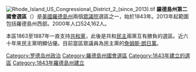 [[File:Rhode_Island_US_Congressional_District_2_(since_2013).tif|thumb]]
'''羅德島州第二國會選區'''（{{lang-en|Rhode Island's 2nd congressional district}}）是[[美國|美國]][[羅德島州|羅德島州]]兩個[[美國眾議院|眾議院]]選區之一，始於1843年。2013年起範圍包括羅德島州西部。2000年人口524,162人。

本區1863至1887年一直支持[[共和黨_(美國)|共和黨]]，此後是共和[[民主黨_(美國)|民主]]兩黨互有勝負的選區。近六十年來民主黨明顯佔優。目前當區眾議員為民主黨的[[詹姆斯·朗日萬|詹姆斯·朗日萬]]。

[[Category:罗德岛州政治|Category:罗德岛州政治]]
[[Category:羅德島州國會選區|Category:羅德島州國會選區]]
[[Category:1843年建立的選區|Category:1843年建立的選區]]
[[Category:1843年羅德島州建立|Category:1843年羅德島州建立]]

{{RhodeIsland-stub}}